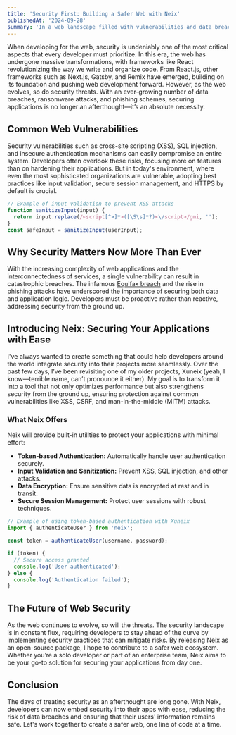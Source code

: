 ```yaml
---
title: 'Security First: Building a Safer Web with Neix'
publishedAt: '2024-09-28'
summary: 'In a web landscape filled with vulnerabilities and data breaches, security is no longer optional. Learn how Neix aims to make securing your applications easier than ever.'
---
```


When developing for the web, security is undeniably one of the most critical aspects that every developer must prioritize. In this era, the web has undergone massive transformations, with frameworks like React revolutionizing the way we write and organize code. From React.js, other frameworks such as Next.js, Gatsby, and Remix have emerged, building on its foundation and pushing web development forward. However, as the web evolves, so do security threats. With an ever-growing number of data breaches, ransomware attacks, and phishing schemes, securing applications is no longer an afterthought—it’s an absolute necessity.

## Common Web Vulnerabilities

Security vulnerabilities such as cross-site scripting (XSS), SQL injection, and insecure authentication mechanisms can easily compromise an entire system. Developers often overlook these risks, focusing more on features than on hardening their applications. But in today's environment, where even the most sophisticated organizations are vulnerable, adopting best practices like input validation, secure session management, and HTTPS by default is crucial.

```js
// Example of input validation to prevent XSS attacks
function sanitizeInput(input) {
  return input.replace(/<script[^>]*>([\S\s]*?)<\/script>/gmi, '');
}
const safeInput = sanitizeInput(userInput);
```
## Why Security Matters Now More Than Ever

With the increasing complexity of web applications and the interconnectedness of services, a single vulnerability can result in catastrophic breaches. The infamous [Equifax breach](https://en.wikipedia.org/wiki/2017_Equifax_data_breach) and the rise in phishing attacks have underscored the importance of securing both data and application logic. Developers must be proactive rather than reactive, addressing security from the ground up.

## Introducing Neix: Securing Your Applications with Ease

I've always wanted to create something that could help developers around the world integrate security into their projects more seamlessly. Over the past few days, I’ve been revisiting one of my older projects, Xuneix (yeah, I know—terrible name, can’t pronounce it either). My goal is to transform it into a tool that not only optimizes performance but also strengthens security from the ground up, ensuring protection against common vulnerabilities like XSS, CSRF, and man-in-the-middle (MITM) attacks.

### What Neix Offers

Neix will provide built-in utilities to protect your applications with minimal effort:

- **Token-based Authentication:** Automatically handle user authentication securely.
- **Input Validation and Sanitization:** Prevent XSS, SQL injection, and other attacks.
- **Data Encryption:** Ensure sensitive data is encrypted at rest and in transit.
- **Secure Session Management:** Protect user sessions with robust techniques.

```ts
// Example of using token-based authentication with Xuneix
import { authenticateUser } from 'neix';

const token = authenticateUser(username, password);

if (token) {
  // Secure access granted
  console.log('User authenticated');
} else {
  console.log('Authentication failed');
}
```

## The Future of Web Security

As the web continues to evolve, so will the threats. The security landscape is in constant flux, requiring developers to stay ahead of the curve by implementing security practices that can mitigate risks. By releasing Neix as an open-source package, I hope to contribute to a safer web ecosystem. Whether you’re a solo developer or part of an enterprise team, Neix aims to be your go-to solution for securing your applications from day one.

## Conclusion

The days of treating security as an afterthought are long gone. With Neix, developers can now embed security into their apps with ease, reducing the risk of data breaches and ensuring that their users' information remains safe. Let's work together to create a safer web, one line of code at a time.